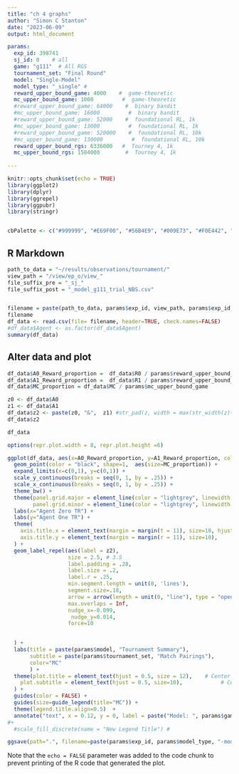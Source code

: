 ---
title: "ch 4 graphs"
author: "Simon C Stanton"
date: "2023-06-09"
output: html_document

params:
  exp_id: 398741
  sj_id: 0    # all
  game: "g111"  # All RGS
  tournament_set: "Final Round"
  model: "Single-Model"
  model_type: "_single" # 
  reward_upper_bound_game: 4000    #  game-theoretic
  mc_upper_bound_game: 1000         #  game-theoretic
  #reward_upper_bound_game: 64000    #  binary bandit
  #mc_upper_bound_game: 16000         #  binary bandit
  #reward_upper_bound_game: 52000    #  foundational RL, 1k
  #mc_upper_bound_game: 13000         #  foundational RL, 1k
  #reward_upper_bound_game: 520000    #  foundational RL, 10k
  #mc_upper_bound_game: 130000         #  foundational RL, 10k
  reward_upper_bound_rgs: 6336000   #  Tourney 4, 1k
  mc_upper_bound_rgs: 1584000        #  Tourney 4, 1k
  
---

```{r setup, include=FALSE}
knitr::opts_chunk$set(echo = TRUE)
library(ggplot2)
library(dplyr)
library(ggrepel)
library(ggpubr)
library(stringr)


cbPalette <- c("#999999", "#E69F00", "#56B4E9", "#009E73", "#F0E442", "#0072B2", "#D55E00", "#CC79A7")
```

## R Markdown


```{r, import-data, echo=FALSE, include=FALSE}

path_to_data = "~/results/observations/tournament/"
view_path = "/view/ep_o/view_"
file_suffix_pre = "_sj_"
file_suffix_post = "_model_g111_trial_NBS.csv"  


filename = paste(path_to_data, params$exp_id, view_path, params$exp_id, file_suffix_pre, params$sj_id, file_suffix_post, sep="")
filename
df_data <- read.csv(file= filename, header=TRUE, check.names=FALSE)
#df_data$Agent <- as.factor(df_data$Agent)
summary(df_data)


```

## Alter data and plot

```{r plot, echo=FALSE}




df_data$A0_Reward_proportion =  df_data$R0 / params$reward_upper_bound_game
df_data$A1_Reward_proportion =  df_data$R1 / params$reward_upper_bound_game
df_data$MC_proportion = df_data$MC / params$mc_upper_bound_game

z0 <- df_data$A0
z1 <- df_data$A1
df_data$z2 <- paste(z0, "&",  z1) #str_pad(z, width = max(str_width(z)+2), side="both")
df_data$z2

df_data

```




```{r plot, echo=FALSE}
options(repr.plot.width = 8, repr.plot.height =6)

ggplot(df_data, aes(x=A0_Reward_proportion, y=A1_Reward_proportion, color=MC_proportion))  + 
  geom_point(color = "black", shape=1,  aes(size=MC_proportion)) +
  expand_limits(x=c(0,1), y=c(0,1)) +
  scale_y_continuous(breaks = seq(0, 1, by = .25)) +
  scale_x_continuous(breaks = seq(0, 1, by = .25)) +
  theme_bw() +
  theme(panel.grid.major = element_line(color = "lightgrey", linewidth = 0.2, linetype = 1),
        panel.grid.minor = element_line(color = "lightgrey", linewidth = 0.2, linetype = 3)) +
  labs(x="Agent Zero TR") +
  labs(y="Agent One TR") +
  theme(
    axis.title.x = element_text(margin = margin(t = 11), size=10, hjust=0.5),
    axis.title.y = element_text(margin = margin(r = 11), size=10),
  ) +
  geom_label_repel(aes(label = z2),
                   size = 2.5, # 3.5
                   label.padding = .28,
                   label.size = .2,
                   label.r = .25,
                   min.segment.length = unit(0, 'lines'),
                   segment.size=.18,
                   arrow = arrow(length = unit(0, "line"), type = "open"),
                   max.overlaps = Inf,
                   nudge_x=-0.099, 
                    nudge_y=0.014,
                   force=10

                   
  ) +
  labs(title = paste(params$model, "Tournament Summary"),
       subtitle = paste(params$tournament_set, "Match Pairings"),
       color="MC"
       ) +
  theme(plot.title = element_text(hjust = 0.5, size = 12),    # Center title position and size
    plot.subtitle = element_text(hjust = 0.5, size=10),            # Center subtitle
  ) +
  guides(color = FALSE) +
  guides(size=guide_legend(title="MC")) +
  theme(legend.title.align=0.5)  +
  annotate("text", x = 0.12, y = 0, label = paste("Model: ", params$game, " Exp_ID: ", params$exp_id, " 1k", sep=""), cex=3) 
#+
  #scale_fill_discrete(name = "New Legend Title") #

ggsave(path=".", filename=paste(params$exp_id, params$model_type, "-model", "_sj_", params$sj_id, "_", params$game, "_match-pairings.png", sep=""), bg='white', width=8, height=6 ) 


```

Note that the `echo = FALSE` parameter was added to the code chunk to prevent printing of the R code that generated the plot.



